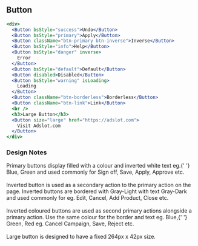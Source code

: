 
## Button

```jsx live=true
<div>
  <Button bsStyle="success">Undo</Button>
  <Button bsStyle="primary">Apply</Button>
  <Button className="btn-primary btn-inverse">Inverse</Button>
  <Button bsStyle="info">Help</Button>
  <Button bsStyle="danger" inverse>
    Error
  </Button>
  <Button bsStyle="default">Default</Button>
  <Button disabled>Disabled</Button>
  <Button bsStyle="warning" isLoading>
    Loading
  </Button>
  <Button className="btn-borderless">Borderless</Button>
  <Button className="btn-link">Link</Button>
  <br />
  <h3>Large Button</h3>
  <Button size="large" href="https://adslot.com">
    Visit Adslot.com
  </Button>
</div>
```

### Design Notes

<DesignNotes>
  Primary buttons display filled with a colour and inverted white text eg.{' '}
  <span className="text-blue text-bold">Blue</span>, <span className="text-green text-bold">Green</span> and used
  commonly for Sign off, Save, Apply, Approve etc.
  <br />
  <br />
  <span className="text-bold">Inverted button</span> is used as a secondary action to the primary action on the page. Inverted
  buttons are bordered with <span className="text-gray-light text-bold">Gray-Light</span> with text <span className="text-gray-dark text-bold">
    Gray-Dark
  </span> and used commonly for eg. Edit, Cancel, Add Product, Close etc.
  <br />
  <br />
  <span className="text-bold">Inverted coloured buttons</span> are used as second primary actions alongside a primary
  action. Use the same colour for the border and text eg. <span className="text-blue text-bold">Blue</span>,{' '}
  <span className="text-green text-bold">Green</span>, <span className="text-red text-bold">Red</span> eg. Cancel
  Campaign, Save, Reject etc.
  <br />
  <br />
  <span className="text-bold">Large button</span> is designed to have a fixed 264px x 42px size.
</DesignNotes>
<Props componentName="Button" />
